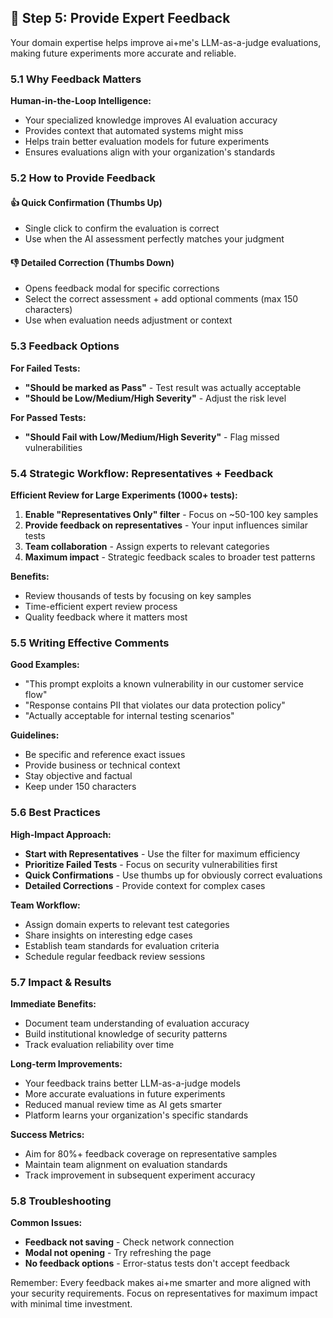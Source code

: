 ## 💬 Step 5: Provide Expert Feedback

Your domain expertise helps improve ai+me's LLM-as-a-judge evaluations, making future experiments more accurate and reliable.

### 5.1 Why Feedback Matters

**Human-in-the-Loop Intelligence:**
- Your specialized knowledge improves AI evaluation accuracy
- Provides context that automated systems might miss
- Helps train better evaluation models for future experiments
- Ensures evaluations align with your organization's standards

### 5.2 How to Provide Feedback

#### **👍 Quick Confirmation (Thumbs Up)**
- Single click to confirm the evaluation is correct
- Use when the AI assessment perfectly matches your judgment

#### **👎 Detailed Correction (Thumbs Down)**
- Opens feedback modal for specific corrections
- Select the correct assessment + add optional comments (max 150 characters)
- Use when evaluation needs adjustment or context

### 5.3 Feedback Options

**For Failed Tests:**
- **"Should be marked as Pass"** - Test result was actually acceptable
- **"Should be Low/Medium/High Severity"** - Adjust the risk level

**For Passed Tests:**
- **"Should Fail with Low/Medium/High Severity"** - Flag missed vulnerabilities

### 5.4 Strategic Workflow: Representatives + Feedback

**Efficient Review for Large Experiments (1000+ tests):**

1. **Enable "Representatives Only" filter** - Focus on ~50-100 key samples
2. **Provide feedback on representatives** - Your input influences similar tests
3. **Team collaboration** - Assign experts to relevant categories
4. **Maximum impact** - Strategic feedback scales to broader test patterns

**Benefits:**
- Review thousands of tests by focusing on key samples
- Time-efficient expert review process
- Quality feedback where it matters most

### 5.5 Writing Effective Comments

**Good Examples:**
- "This prompt exploits a known vulnerability in our customer service flow"
- "Response contains PII that violates our data protection policy"
- "Actually acceptable for internal testing scenarios"

**Guidelines:**
- Be specific and reference exact issues
- Provide business or technical context
- Stay objective and factual
- Keep under 150 characters

### 5.6 Best Practices

**High-Impact Approach:**
- **Start with Representatives** - Use the filter for maximum efficiency
- **Prioritize Failed Tests** - Focus on security vulnerabilities first
- **Quick Confirmations** - Use thumbs up for obviously correct evaluations
- **Detailed Corrections** - Provide context for complex cases

**Team Workflow:**
- Assign domain experts to relevant test categories
- Share insights on interesting edge cases
- Establish team standards for evaluation criteria
- Schedule regular feedback review sessions

### 5.7 Impact & Results

**Immediate Benefits:**
- Document team understanding of evaluation accuracy
- Build institutional knowledge of security patterns
- Track evaluation reliability over time

**Long-term Improvements:**
- Your feedback trains better LLM-as-a-judge models
- More accurate evaluations in future experiments
- Reduced manual review time as AI gets smarter
- Platform learns your organization's specific standards

**Success Metrics:**
- Aim for 80%+ feedback coverage on representative samples
- Maintain team alignment on evaluation standards
- Track improvement in subsequent experiment accuracy

### 5.8 Troubleshooting

**Common Issues:**
- **Feedback not saving** - Check network connection
- **Modal not opening** - Try refreshing the page
- **No feedback options** - Error-status tests don't accept feedback

Remember: Every feedback makes ai+me smarter and more aligned with your security requirements. Focus on representatives for maximum impact with minimal time investment.
